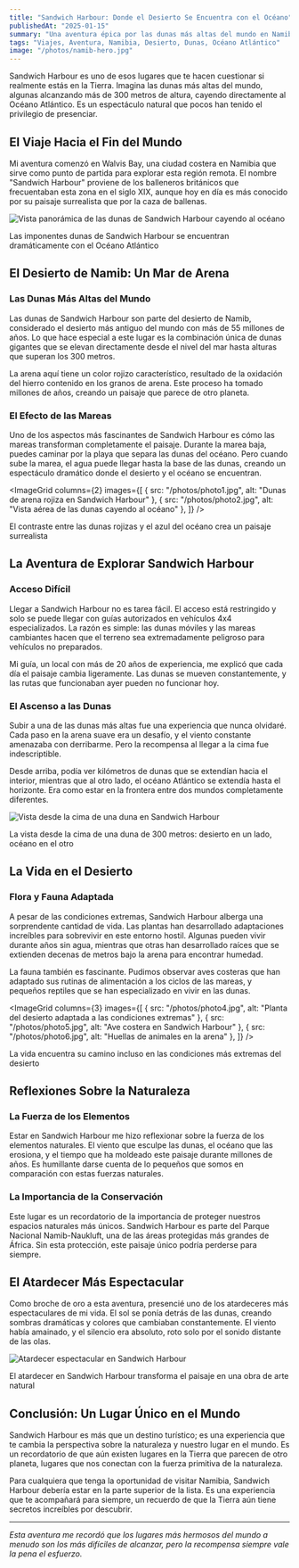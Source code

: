 ```yaml
---
title: "Sandwich Harbour: Donde el Desierto Se Encuentra con el Océano"
publishedAt: "2025-01-15"
summary: "Una aventura épica por las dunas más altas del mundo en Namibia, donde el desierto de Namib se encuentra dramáticamente con el Océano Atlántico en Sandwich Harbour."
tags: "Viajes, Aventura, Namibia, Desierto, Dunas, Océano Atlántico"
image: "/photos/namib-hero.jpg"
---
```


Sandwich Harbour es uno de esos lugares que te hacen cuestionar si realmente estás en la Tierra. Imagina las dunas más altas del mundo, algunas alcanzando más de 300 metros de altura, cayendo directamente al Océano Atlántico. Es un espectáculo natural que pocos han tenido el privilegio de presenciar.

## El Viaje Hacia el Fin del Mundo

Mi aventura comenzó en Walvis Bay, una ciudad costera en Namibia que sirve como punto de partida para explorar esta región remota. El nombre "Sandwich Harbour" proviene de los balleneros británicos que frecuentaban esta zona en el siglo XIX, aunque hoy en día es más conocido por su paisaje surrealista que por la caza de ballenas.

<Image
  src="/photos/namib1.jpg"
  alt="Vista panorámica de las dunas de Sandwich Harbour cayendo al océano"
  width={800}
  height={600}
/>

<Caption>
  Las imponentes dunas de Sandwich Harbour se encuentran dramáticamente con el Océano Atlántico
</Caption>

## El Desierto de Namib: Un Mar de Arena

### Las Dunas Más Altas del Mundo

Las dunas de Sandwich Harbour son parte del desierto de Namib, considerado el desierto más antiguo del mundo con más de 55 millones de años. Lo que hace especial a este lugar es la combinación única de dunas gigantes que se elevan directamente desde el nivel del mar hasta alturas que superan los 300 metros.

La arena aquí tiene un color rojizo característico, resultado de la oxidación del hierro contenido en los granos de arena. Este proceso ha tomado millones de años, creando un paisaje que parece de otro planeta.

### El Efecto de las Mareas

Uno de los aspectos más fascinantes de Sandwich Harbour es cómo las mareas transforman completamente el paisaje. Durante la marea baja, puedes caminar por la playa que separa las dunas del océano. Pero cuando sube la marea, el agua puede llegar hasta la base de las dunas, creando un espectáculo dramático donde el desierto y el océano se encuentran.

<ImageGrid
  columns={2}
  images={[
    { src: "/photos/photo1.jpg", alt: "Dunas de arena rojiza en Sandwich Harbour" },
    { src: "/photos/photo2.jpg", alt: "Vista aérea de las dunas cayendo al océano" },
  ]}
/>

<Caption>
  El contraste entre las dunas rojizas y el azul del océano crea un paisaje surrealista
</Caption>

## La Aventura de Explorar Sandwich Harbour

### Acceso Difícil

Llegar a Sandwich Harbour no es tarea fácil. El acceso está restringido y solo se puede llegar con guías autorizados en vehículos 4x4 especializados. La razón es simple: las dunas móviles y las mareas cambiantes hacen que el terreno sea extremadamente peligroso para vehículos no preparados.

Mi guía, un local con más de 20 años de experiencia, me explicó que cada día el paisaje cambia ligeramente. Las dunas se mueven constantemente, y las rutas que funcionaban ayer pueden no funcionar hoy.

### El Ascenso a las Dunas

Subir a una de las dunas más altas fue una experiencia que nunca olvidaré. Cada paso en la arena suave era un desafío, y el viento constante amenazaba con derribarme. Pero la recompensa al llegar a la cima fue indescriptible.

Desde arriba, podía ver kilómetros de dunas que se extendían hacia el interior, mientras que al otro lado, el océano Atlántico se extendía hasta el horizonte. Era como estar en la frontera entre dos mundos completamente diferentes.

<Image
  src="/photos/photo3.jpg"
  alt="Vista desde la cima de una duna en Sandwich Harbour"
  width={800}
  height={600}
/>

<Caption>
  La vista desde la cima de una duna de 300 metros: desierto en un lado, océano en el otro
</Caption>

## La Vida en el Desierto

### Flora y Fauna Adaptada

A pesar de las condiciones extremas, Sandwich Harbour alberga una sorprendente cantidad de vida. Las plantas han desarrollado adaptaciones increíbles para sobrevivir en este entorno hostil. Algunas pueden vivir durante años sin agua, mientras que otras han desarrollado raíces que se extienden decenas de metros bajo la arena para encontrar humedad.

La fauna también es fascinante. Pudimos observar aves costeras que han adaptado sus rutinas de alimentación a los ciclos de las mareas, y pequeños reptiles que se han especializado en vivir en las dunas.

<ImageGrid
  columns={3}
  images={[
    { src: "/photos/photo4.jpg", alt: "Planta del desierto adaptada a las condiciones extremas" },
    { src: "/photos/photo5.jpg", alt: "Ave costera en Sandwich Harbour" },
    { src: "/photos/photo6.jpg", alt: "Huellas de animales en la arena" },
  ]}
/>

<Caption>
  La vida encuentra su camino incluso en las condiciones más extremas del desierto
</Caption>

## Reflexiones Sobre la Naturaleza

### La Fuerza de los Elementos

Estar en Sandwich Harbour me hizo reflexionar sobre la fuerza de los elementos naturales. El viento que esculpe las dunas, el océano que las erosiona, y el tiempo que ha moldeado este paisaje durante millones de años. Es humillante darse cuenta de lo pequeños que somos en comparación con estas fuerzas naturales.

### La Importancia de la Conservación

Este lugar es un recordatorio de la importancia de proteger nuestros espacios naturales más únicos. Sandwich Harbour es parte del Parque Nacional Namib-Naukluft, una de las áreas protegidas más grandes de África. Sin esta protección, este paisaje único podría perderse para siempre.

## El Atardecer Más Espectacular

Como broche de oro a esta aventura, presencié uno de los atardeceres más espectaculares de mi vida. El sol se ponía detrás de las dunas, creando sombras dramáticas y colores que cambiaban constantemente. El viento había amainado, y el silencio era absoluto, roto solo por el sonido distante de las olas.

<Image
  src="/photos/DSC_0482.png"
  alt="Atardecer espectacular en Sandwich Harbour"
  width={800}
  height={600}
/>

<Caption>
  El atardecer en Sandwich Harbour transforma el paisaje en una obra de arte natural
</Caption>

## Conclusión: Un Lugar Único en el Mundo

Sandwich Harbour es más que un destino turístico; es una experiencia que te cambia la perspectiva sobre la naturaleza y nuestro lugar en el mundo. Es un recordatorio de que aún existen lugares en la Tierra que parecen de otro planeta, lugares que nos conectan con la fuerza primitiva de la naturaleza.

Para cualquiera que tenga la oportunidad de visitar Namibia, Sandwich Harbour debería estar en la parte superior de la lista. Es una experiencia que te acompañará para siempre, un recuerdo de que la Tierra aún tiene secretos increíbles por descubrir.

---

*Esta aventura me recordó que los lugares más hermosos del mundo a menudo son los más difíciles de alcanzar, pero la recompensa siempre vale la pena el esfuerzo.*
